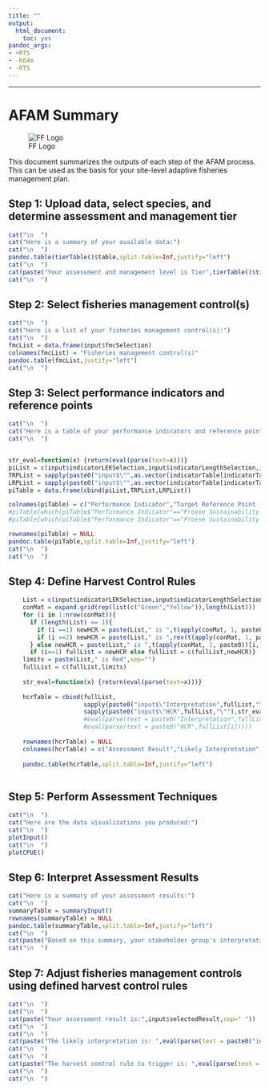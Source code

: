 ```yaml
---
title: ""
output:
  html_document:
    toc: yes
pandoc_args:
- +RTS
- -K64m
- -RTS
---
```

---

# AFAM Summary  
  
  
![FF Logo](www/FF_Logo.png)  
  
  
This document summarizes the outputs of each step of the AFAM process. This can be used as the basis for your site-level adaptive fisheries management plan.

## Step 1: Upload data, select species, and determine assessment and management tier

```r
cat("\n  ")
cat("Here is a summary of your available data:")
cat("\n  ")
pandoc.table(tierTable()$table,split.table=Inf,justify="left")
cat("\n  ")
cat(paste("Your assessment and management level is Tier",tierTable()$tier,sep=" "))
cat("\n  ")
```

## Step 2: Select fisheries management control(s)
```r
cat("\n  ")
cat("Here is a list of your fisheries management control(s):")
cat("\n  ")
fmcList = data.frame(input$fmcSelection)
colnames(fmcList) = "Fisheries management control(s)"
pandoc.table(fmcList,justify="left")
cat("\n  ")
```

## Step 3: Select performance indicators and reference points
```r
cat("\n  ")
cat("Here is a table of your performance indicators and reference points :")
cat("\n  ")


str_eval=function(x) {return(eval(parse(text=x)))}
piList = c(input$indicatorLEKSelection,input$indicatorLengthSelection,input$indicatorLandingsSelection,input$indicatorUnderwaterSelection)
TRPList = sapply(paste0("input$\"",as.vector(indicatorTable[indicatorTable$piName %in% piList,]$trpName),"\""),str_eval)
LRPList = sapply(paste0("input$\"",as.vector(indicatorTable[indicatorTable$piName %in% piList,]$lrpName),"\""),str_eval)
piTable = data.frame(cbind(piList,TRPList,LRPList))

colnames(piTable) = c("Performance Indicator","Target Reference Point (TRP)","Limit Reference Point (LRP)")
#piTable[which(piTable$"Performance Indicator"=="Froese Sustainability Indicators")]$"Limit Reference Point (LRP)" = "Red"
#piTable[which(piTable$"Performance Indicator"=="Froese Sustainability Indicators")]$"Target Reference Point (TRP)" = "Green"

rownames(piTable) = NULL
pandoc.table(piTable,split.table=Inf,justify="left")
cat("\n  ")
cat("\n  ")
```

## Step 4: Define Harvest Control Rules
```r
    List = c(input$indicatorLEKSelection,input$indicatorLengthSelection,input$indicatorLandingsSelection,input$indicatorUnderwaterSelection)
    conMat = expand.grid(rep(list(c("Green","Yellow")),length(List)))
    for (i in 1:nrow(conMat)){
      if (length(List) == 1){
        if (i ==1) newHCR = paste(List," is ",t(apply(conMat, 1, paste0))[1,],".",sep="",collapse="")
        if (i ==2) newHCR = paste(List," is ",rev(t(apply(conMat, 1, paste0))[1,]),".",sep="",collapse="")
      } else newHCR = paste(List," is ",t(apply(conMat, 1, paste0))[i,],".",sep="",collapse="")
      if (i==1) fullList = newHCR else fullList = c(fullList,newHCR)}
    limits = paste(List," is Red",sep="")
    fullList = c(fullList,limits)
    
    str_eval=function(x) {return(eval(parse(text=x)))}
    
    hcrTable = cbind(fullList,
                     sapply(paste0("input$\"Interpretation",fullList,"\""),str_eval),
                     sapply(paste0("input$\"HCR",fullList,"\""),str_eval))
                     #eval(parse(text = paste0("Interpretation",fullList[i]))),
                     #eval(parse(text = paste0("HCR",fullList[i]))))
    
    rownames(hcrTable) = NULL
    colnames(hcrTable) = c("Assessment Result","Likely Interpretation","Management Response")
    
    pandoc.table(hcrTable,split.table=Inf,justify="left")
    
```

## Step 5: Perform Assessment Techniques
```r
cat("\n  ")
cat("Here are the data visualizations you produced:")
cat("\n  ")
plotInput()
cat("\n  ")
plotCPUE()
```

## Step 6: Interpret Assessment Results
```r
cat("Here is a summary of your assessment results:")
cat("\n  ")
summaryTable = summaryInput()
rownames(summaryTable) = NULL
pandoc.table(summaryTable,split.table=Inf,justify="left")
cat("\n  ")
cat(paste("Based on this summary, your stakeholder group's interpretation of fishery performance is:",input$stakeholderInterpretation,sep=" "))
cat("\n  ")
```

## Step 7: Adjust fisheries management controls using defined harvest control rules
```r
cat("\n  ")
cat("\n  ")
cat(paste("Your assessment result is:",input$selectedResult,sep=" "))
cat("\n  ")
cat("\n  ")
cat(paste("The likely interpretation is: ",eval(parse(text = paste0("input$\"Interpretation",input$selectedResult,"\"")))))
cat("\n  ")
cat("\n  ")
cat(paste("The harvest control rule to trigger is: ",eval(parse(text = paste0("input$\"HCR",input$selectedResult,"\"")))))
cat("\n  ")
cat("\n  ")
```